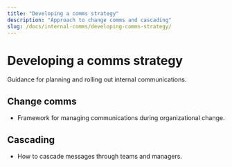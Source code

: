 ```yaml
---
title: "Developing a comms strategy"
description: "Approach to change comms and cascading"
slug: /docs/internal-comms/developing-comms-strategy/
---
```


# Developing a comms strategy

Guidance for planning and rolling out internal communications.

## Change comms

- Framework for managing communications during organizational change.

## Cascading

- How to cascade messages through teams and managers.
